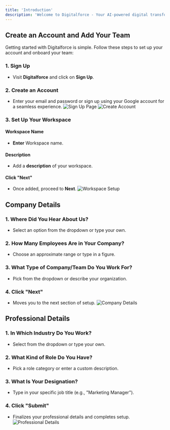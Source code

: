 ```yaml
---
title: 'Introduction'
description: 'Welcome to Digitalforce - Your AI-powered digital transformation platform'
---
```

## Create an Account and Add Your Team

Getting started with Digitalforce is simple. Follow these steps to set up your account and onboard your team:

### 1. Sign Up
- Visit **Digitalforce** and click on **Sign Up**.
### 2. Create an Account
- Enter your email and password or sign up using your Google account for a seamless experience.
![Sign Up Page](https://i.ibb.co/CrxG749/Screenshot-2025-02-03-at-11-45-06-AM.png)
![Create Account](https://i.ibb.co/0VRrCCd2/Screenshot-2025-02-03-at-11-45-19-AM.png)
### 3. Set Up Your Workspace

#### Workspace Name
- **Enter** Workspace name.
#### Description
- Add a **description** of your workspace.
#### Click "Next"
- Once added, proceed to **Next**.
![Workspace Setup](/images/image14.png) 


## Company Details
### 1. Where Did You Hear About Us?
- Select an option from the dropdown or type your own.
### 2. How Many Employees Are in Your Company?
- Choose an approximate range or type in a figure.
### 3. What Type of Company/Team Do You Work For?
- Pick from the dropdown or describe your organization.
### 4. Click "Next"
- Moves you to the next section of setup.
![Company Details](/images/image2.png)

## Professional Details
### 1. In Which Industry Do You Work?
- Select from the dropdown or type your own.
### 2. What Kind of Role Do You Have?
- Pick a role category or enter a custom description.
### 3. What Is Your Designation?
- Type in your specific job title (e.g., "Marketing Manager").
### 4. Click "Submit"
- Finalizes your professional details and completes setup.
![Professional Details](/images/image24.png) 
